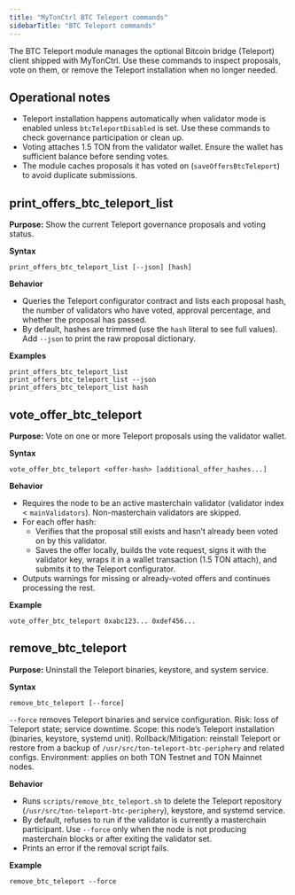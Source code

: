 ```yaml
---
title: "MyTonCtrl BTC Teleport commands"
sidebarTitle: "BTC Teleport commands"
---
```


The BTC Teleport module manages the optional Bitcoin bridge (Teleport) client shipped with MyTonCtrl. Use these commands to inspect proposals, vote on them, or remove the Teleport installation when no longer needed.

## Operational notes
- Teleport installation happens automatically when validator mode is enabled unless `btcTeleportDisabled` is set. Use these commands to check governance participation or clean up.
- Voting attaches 1.5 TON from the validator wallet. Ensure the wallet has sufficient balance before sending votes.
- The module caches proposals it has voted on (`saveOffersBtcTeleport`) to avoid duplicate submissions.

## print_offers_btc_teleport_list
**Purpose:** Show the current Teleport governance proposals and voting status.

**Syntax**
```mytonctrl
print_offers_btc_teleport_list [--json] [hash]
```

**Behavior**
- Queries the Teleport configurator contract and lists each proposal hash, the number of validators who have voted, approval percentage, and whether the proposal has passed.
- By default, hashes are trimmed (use the `hash` literal to see full values). Add `--json` to print the raw proposal dictionary.

**Examples**
```mytonctrl
print_offers_btc_teleport_list
print_offers_btc_teleport_list --json
print_offers_btc_teleport_list hash
```

## vote_offer_btc_teleport
**Purpose:** Vote on one or more Teleport proposals using the validator wallet.

**Syntax**
```mytonctrl
vote_offer_btc_teleport <offer-hash> [additional_offer_hashes...]
```

**Behavior**
- Requires the node to be an active masterchain validator (validator index < `mainValidators`). Non-masterchain validators are skipped.
- For each offer hash:
  - Verifies that the proposal still exists and hasn’t already been voted on by this validator.
  - Saves the offer locally, builds the vote request, signs it with the validator key, wraps it in a wallet transaction (1.5 TON attach), and submits it to the Teleport configurator.
- Outputs warnings for missing or already-voted offers and continues processing the rest.

**Example**
```mytonctrl
vote_offer_btc_teleport 0xabc123... 0xdef456...
```

## remove_btc_teleport
**Purpose:** Uninstall the Teleport binaries, keystore, and system service.

**Syntax**
```mytonctrl
remove_btc_teleport [--force]
```

<Caution>`--force` removes Teleport binaries and service configuration.
Risk: loss of Teleport state; service downtime.
Scope: this node’s Teleport installation (binaries, keystore, systemd unit).
Rollback/Mitigation: reinstall Teleport or restore from a backup of `/usr/src/ton-teleport-btc-periphery` and related configs.
Environment: applies on both TON Testnet and TON Mainnet nodes.</Caution>

**Behavior**
- Runs `scripts/remove_btc_teleport.sh` to delete the Teleport repository (`/usr/src/ton-teleport-btc-periphery`), keystore, and systemd service.
- By default, refuses to run if the validator is currently a masterchain participant. Use `--force` only when the node is not producing masterchain blocks or after exiting the validator set.
- Prints an error if the removal script fails.

**Example**
```mytonctrl
remove_btc_teleport --force
```
